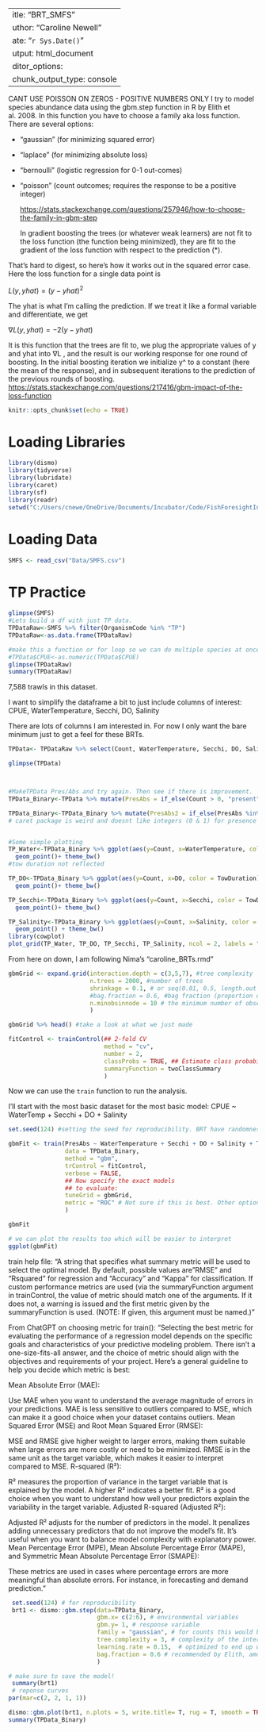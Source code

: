  ---
title: "BRT_SMFS"
author: "Caroline Newell"
date: "`r Sys.Date()`"
output: html_document
editor_options: 
  chunk_output_type: console
---

CANT USE POISSON ON ZEROS - POSITIVE NUMBERS ONLY I try to model species abundance data using the gbm.step function in R by Elith et al. 2008. In this function you have to choose a family aka loss function. There are several options:

-   "gaussian" (for minimizing squared error)

-   "laplace" (for minimizing absolute loss)

-   "bernoulli" (logistic regression for 0-1 out-comes)

-   "poisson" (count outcomes; requires the response to be a positive integer)

    <https://stats.stackexchange.com/questions/257946/how-to-choose-the-family-in-gbm-step>

    In gradient boosting the trees (or whatever weak learners) are not fit to the loss function (the function being minimized), they are fit to the gradient of the loss function with respect to the prediction (\*).

That's hard to digest, so here's how it works out in the squared error case. Here the loss function for a single data point is

$L(y,yhat)=(y−yhat)^2$

The yhat is what I'm calling the prediction. If we treat it like a formal variable and differentiate, we get

$∇L(y,yhat)=−2(y−yhat)$

It is this function that the trees are fit to, we plug the appropriate values of y and yhat into ∇L , and the result is our working response for one round of boosting. In the initial boosting iteration we initialize y\^ to a constant (here the mean of the response), and in subsequent iterations to the prediction of the previous rounds of boosting. <https://stats.stackexchange.com/questions/217416/gbm-impact-of-the-loss-function>

```r
knitr::opts_chunk$set(echo = TRUE)
```

# Loading Libraries

```r
library(dismo)
library(tidyverse)
library(lubridate)
library(caret)
library(sf)
library(readr)
setwd("C:/Users/cnewe/OneDrive/Documents/Incubator/Code/FishForesightIncubator")
```

# Loading Data

```r
SMFS <- read_csv("Data/SMFS.csv")
```

# TP Practice

```r
glimpse(SMFS)
#Lets build a df with just TP data.
TPDataRaw<-SMFS %>% filter(OrganismCode %in% "TP") 
TPDataRaw<-as.data.frame(TPDataRaw)

#make this a function or for loop so we can do multiple species at once?
#TPData$CPUE<-as.numeric(TPData$CPUE)
glimpse(TPDataRaw)
summary(TPDataRaw)
```

7,588 trawls in this dataset.

I want to simplify the dataframe a bit to just include columns of interest: CPUE, WaterTemperature, Secchi, DO, Salinity

There are lots of columns I am interested in. For now I only want the bare minimum just to get a feel for these BRTs.

```r
TPData<- TPDataRaw %>% select(Count, WaterTemperature, Secchi, DO, Salinity, TowDuration)

glimpse(TPData)



#MakeTPData Pres/Abs and try again. Then see if there is improvement. 
TPData_Binary<-TPData %>% mutate(PresAbs = if_else(Count > 0, "present", "absent"))

TPData_Binary<-TPData_Binary %>% mutate(PresAbs2 = if_else(PresAbs %in% "present", 1, 0))
# caret package is weird and doesnt like integers (0 & 1) for presence absence data so I have to convert it to a factor


#Some simple plotting
TP_Water<-TPData_Binary %>% ggplot(aes(y=Count, x=WaterTemperature, color = TowDuration)) + 
  geom_point()+ theme_bw()
#tow duration not reflected

TP_DO<-TPData_Binary %>% ggplot(aes(y=Count, x=DO, color = TowDuration)) + 
  geom_point()+ theme_bw()

TP_Secchi<-TPData_Binary %>% ggplot(aes(y=Count, x=Secchi, color = TowDuration)) + 
  geom_point()+ theme_bw()

TP_Salinity<-TPData_Binary %>% ggplot(aes(y=Count, x=Salinity, color = TowDuration)) + 
  geom_point() + theme_bw()
library(cowplot)
plot_grid(TP_Water, TP_DO, TP_Secchi, TP_Salinity, ncol = 2, labels = "AUTO")

```

From here on down, I am following Nima's "caroline_BRTs.rmd"

```r
gbmGrid <- expand.grid(interaction.depth = c(3,5,7), #tree complexity
                       n.trees = 2000, #number of trees
                       shrinkage = 0.1, # or seq(0.01, 0.5, length.out =5) #learning rate
                       #bag.fraction = 0.6, #bag fraction (proportion of observations used in selecting variables) and recommended by Elith
                       n.minobsinnode = 10 # the minimum number of observations in trees' terminal nodes. honestly dont worry about this.
                       )

gbmGrid %>% head() #take a look at what we just made
```

```r
fitControl <- trainControl(## 2-fold CV
                           method = "cv",
                           number = 2,
                           classProbs = TRUE, ## Estimate class probabilities
                           summaryFunction = twoClassSummary
                           )
```

Now we can use the `train` function to run the analysis.

I'll start with the most basic dataset for the most basic model: CPUE \~ WaterTemp + Secchi + DO + Salinity

```r
set.seed(124) #setting the seed for reproducibility. BRT have randomness in them so if you want to make sure you are getting the same result each time make sure to set the seed

gbmFit <- train(PresAbs ~ WaterTemperature + Secchi + DO + Salinity + TowDuration,
                data = TPData_Binary, 
                method = "gbm", 
                trControl = fitControl, 
                verbose = FALSE, 
                ## Now specify the exact models 
                ## to evaluate:
                tuneGrid = gbmGrid,
                metric = "ROC" # Not sure if this is best. Other options according to ChatGPT + help: RMSE, Rsquared MAE, MSE, MPE, MAPE, SMAPE
                )

gbmFit

# we can plot the results too which will be easier to interpret
ggplot(gbmFit)
```

train help file: "A string that specifies what summary metric will be used to select the optimal model. By default, possible values are "RMSE" and "Rsquared" for regression and "Accuracy" and "Kappa" for classification. If custom performance metrics are used (via the summaryFunction argument in trainControl, the value of metric should match one of the arguments. If it does not, a warning is issued and the first metric given by the summaryFunction is used. (NOTE: If given, this argument must be named.)"

From ChatGPT on choosing metric for train(): "Selecting the best metric for evaluating the performance of a regression model depends on the specific goals and characteristics of your predictive modeling problem. There isn't a one-size-fits-all answer, and the choice of metric should align with the objectives and requirements of your project. Here's a general guideline to help you decide which metric is best:

Mean Absolute Error (MAE):

Use MAE when you want to understand the average magnitude of errors in your predictions. MAE is less sensitive to outliers compared to MSE, which can make it a good choice when your dataset contains outliers. Mean Squared Error (MSE) and Root Mean Squared Error (RMSE):

MSE and RMSE give higher weight to larger errors, making them suitable when large errors are more costly or need to be minimized. RMSE is in the same unit as the target variable, which makes it easier to interpret compared to MSE. R-squared (R²):

R² measures the proportion of variance in the target variable that is explained by the model. A higher R² indicates a better fit. R² is a good choice when you want to understand how well your predictors explain the variability in the target variable. Adjusted R-squared (Adjusted R²):

Adjusted R² adjusts for the number of predictors in the model. It penalizes adding unnecessary predictors that do not improve the model's fit. It's useful when you want to balance model complexity with explanatory power. Mean Percentage Error (MPE), Mean Absolute Percentage Error (MAPE), and Symmetric Mean Absolute Percentage Error (SMAPE):

These metrics are used in cases where percentage errors are more meaningful than absolute errors. For instance, in forecasting and demand prediction."

```r
 set.seed(124) # for reproducibility 
 brt1 <- dismo::gbm.step(data=TPData_Binary, 
                         gbm.x= c(2:6), # environmental variables
                         gbm.y= 1, # response variable
                         family = "gaussian", # for counts this would be "poisson"
                         tree.complexity = 3, # complexity of the interactions that the model will fit
                         learning.rate = 0.15,  # optimized to end up with >1000 trees
                         bag.fraction = 0.6 # recommended by Elith, amount of input data used each time
                         )

# make sure to save the model!
 summary(brt1)
 # reponse curves
par(mar=c(2, 2, 1, 1))

dismo::gbm.plot(brt1, n.plots = 5, write.title= T, rug = T, smooth = TRUE, plot.layout=c(2,3), common.scale = T)
summary(TPData_Binary)
```
